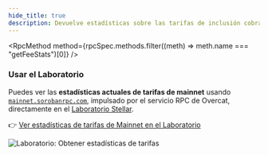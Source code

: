 ```yaml
---
hide_title: true
description: Devuelve estadísticas sobre las tarifas de inclusión cobradas para transacciones de Soroban y transacciones de Stellar
---
```



<RpcMethod
  method={rpcSpec.methods.filter((meth) => meth.name === "getFeeStats")[0]}
/>

### Usar el Laboratorio

Puedes ver las **estadísticas actuales de tarifas de mainnet** usando [`mainnet.sorobanrpc.com`](https://sorobanrpc.com), impulsado por el servicio RPC de Overcat, directamente en el [Laboratorio Stellar](https://laboratory.stellar.org/).

👉 [Ver estadísticas de tarifas de Mainnet en el Laboratorio](https://lab.stellar.org/endpoints/rpc/get-fee-stats?$=network$id=mainnet&label=Mainnet&horizonUrl=https:////horizon.stellar.org&rpcUrl=https:////mainnet.sorobanrpc.com&passphrase=Public%20Global%20Stellar%20Network%20/;%20September%202015;;)

![Laboratorio: Obtener estadísticas de tarifas](/assets/api/rpc/getfeestats.png)

